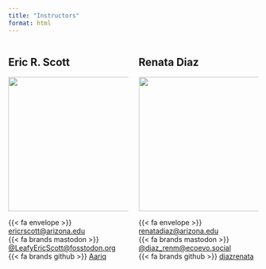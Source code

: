 ```yaml
---
title: "Instructors"
format: html
---
```


::: columns
::: {.column width="50%"}
## Eric R. Scott

![](https://datascience.cct.arizona.edu/sites/datascience.cct.arizona.edu/files/styles/large/public/images/people/eric_scott_lowres.jpg){width="270"}

{{< fa envelope >}} [ericrscott\@arizona.edu](mailto:ericrscott@arizona.edu)\
{{< fa brands mastodon >}} [\@LeafyEricScott\@fosstodon.org](https://fosstodon.org/@LeafyEricScott)\
{{< fa brands github >}} [Aariq](https://github.com/Aariq)
:::

::: {.column width="50%"}
## Renata Diaz

![](https://datascience.cct.arizona.edu/sites/datascience.cct.arizona.edu/files/styles/large/public/images/people/rmd.png){width="270"}

{{< fa envelope >}} [renatadiaz\@arizona.edu](mailto:renatadiaz@arizona.edu)\
{{< fa brands mastodon >}} [\@diaz_renm\@ecoevo.social](https://ecoevo.social/@diaz_renm)\
{{< fa brands github >}} [diazrenata](https://github.com/diazrenata)
:::
:::
